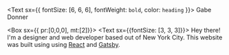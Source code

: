 
<!--<Grid gap={2} columns={[1, null, 2]}>
  <Box bg="muted">Box</Box>
  <Box bg="none">
    <Text sx={{  fontSize: [5, 6, 6], fontWeight: `bold`, color: `heading` }}>
      Gabe Donner
    </Text>
  </Box>
  <Box bg="primary">Box</Box>
  <Box bg="muted">Box</Box>
</Grid>

<Image src={'https://c.tenor.com/U92u3vZRf3sAAAAM/bear_waving-hi.gif'} />

![Potions Class](https://c.tenor.com/U92u3vZRf3sAAAAM/bear_waving-hi.gif) -->
<Text sx={{ fontSize: [6, 6, 6], fontWeight: `bold`, color: `heading` }}>
  Gabe Donner
</Text>

<Box sx={{ pr:[0,0,0], mt:[2]}}>
  <Text sx={{fontSize: [3, 3, 3]}}>
    Hey there! I'm a designer and web developer based out of New York City. 
    This website was built using using <a target="_blank" rel="noopener noreferrer" href="https://www.reactjs.org">React</a> and <a target="_blank" rel="noopener noreferrer" href="https://www.gatsbyjs.com">Gatsby</a>.
  </Text>
</Box>  


<!--Hey there! I'm a designer and web developer based out of New York City. 
This website was built using using <a target="_blank" rel="noopener noreferrer" href="https://www.reactjs.org">React</a> and <a target="_blank" rel="noopener noreferrer" href="https://www.gatsbyjs.com">Gatsby</a>.
I graduated from <a target="_blank" rel="noopener noreferrer" href="https://gallatin.nyu.edu">NYU Gallatin</a> with a concentration in American Media Studies and a minor in Graphic Design.-->